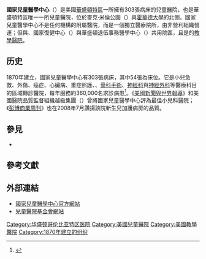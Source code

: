 {{Infobox Hospital
| Name        = 國家兒童醫學中心
| Image       = Children's National Medical Center (2990203387).jpg| Caption     = <!-- optional --> 
| Logo        = 
| Logo Size   = 
| Location    = 密西根西北大道111號
| Region      = [[華盛頓特區|華盛頓特區]]
| State       = 
| Country     = {{USA}}
| Coordinates = {{coord|38.927291|-77.014418|format=dms|display=inline,title}}
| HealthCare  = Commercial, Medicaid
| Type        = 公立醫院
| Speciality  = 小兒科
| Standards   = 
| Emergency   = {{Link-en|創傷中心|Trauma center|一級區域小兒科創傷中心}}
| Affiliation = [[喬治華盛頓大學|喬治華盛頓大學]]
| Beds        = 303床
| Founded     = 1870年
| Closed      = 
| Website     = http://www.childrensnational.org
| Wiki-Links  = 
|}}
'''國家兒童醫學中心'''（{{lang|en|Children's National Medical Center}}）是美國[[華盛頓特區|華盛頓特區]]一所擁有303張病床的兒童醫院，也是華盛頓特區唯一一所兒童醫院，位於麥克·米倫公園（{{lang|en|McMillan Reservoir}}）與[[霍華德大學|霍華德大學]]的北側。國家兒童醫學中心不是任何機構的附屬醫院，而是一個獨立醫療院所，由非營利組織營運；但與{{Link-en|華盛頓醫學中心|Washington Hospital Center}}、國家復健中心（{{lang|en|National Rehabilitation Center}}）與華盛頓退伍事務醫學中心（{{lang|en|DC Veterans Affairs Medical Center}}）共用院區，且是{{Link-en|喬治華盛頓大學醫學院|George Washington University Medical School}}的[[教學醫院|教學醫院]]。

==历史==
1870年建立，國家兒童醫學中心有303張病床，其中54張為{{Link-en|新生兒加護病房|Neonatal intensive care unit}}床位。它是小兒急救、外傷、癌症、心臟病、重症照護、{{Link-en|新生兒學|Neonatology|新生兒科}}、[[骨科手術|骨科手術]]、[[神經學|神經科]]與[[神經外科|神經外科]]等醫療科目的區域轉診醫院，每年服務約360,000名求診病患<ref name="About">{{Cite web|url=http://www.childrensnational.org/about/|title=About Children's National|publisher=Children's National Medical Center|language=en|accessdate=2013-08-21|archive-date=2016-05-17|archive-url=https://web.archive.org/web/20160517194322/http://www.childrensnational.org/about/|dead-url=no}}</ref>。《[[美國新聞與世界報導|美國新聞與世界報導]]》和美國醫院品質監督組織越級集團（{{lang|en|The Leapfrog Group}}）曾將國家兒童醫學中心評為最佳小兒科醫院；《[[彭博商業周刊|彭博商業周刊]]》也在2008年7月讚揚該院新生兒加護病房的品質。

== 參見 ==
* {{Link-en|兒童緊急醫療服務|Emergency Medical Services for Children}}

== 參考文獻 ==
{{reflist}}

== 外部連結 ==
* [http://www.childrensnational.org/ 國家兒童醫學中心官方網站]{{Wayback|url=http://www.childrensnational.org/ |date=20130818051601 }} {{en}}
* [http://www.childrensnational.org/give 兒童醫院基金會網站] {{en}}

[[Category:华盛顿哥伦比亚特区医院|Category:华盛顿哥伦比亚特区医院]]
[[Category:美國兒童醫院|Category:美國兒童醫院]]
[[Category:美國教學醫院|Category:美國教學醫院]]
[[Category:1870年建立的组织|Category:1870年建立的组织]]